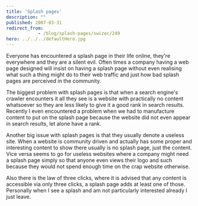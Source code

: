 ```yaml
---
title: 'Splash pages'
description: ""
published: 2007-03-31
redirect_from: 
            - /blog/splash-pages/swizec/249
hero: ../../../defaultHero.jpg
---
```

Everyone has encountered a splash page in their life online, they&#x27;re everywhere and they are a silent evil. Often times a company having a web page designed will insist on having a splash page without even realising what such a thing might do to their web traffic and just how bad splash pages are perceived in the community.

The biggest problem with splash pages is that when a search engine&#x27;s crawler encounters it all they see is a website with practically no content whatsoever so they are less likely to give it a good rank in search results. Recently I even encountered a problem when we had to manufacture content to put on the splash page because the website did not even appear in search results, let alone have a rank.

Another big issue with splash pages is that they usually denote a useless site. When a website is community driven and actually has some proper and interesting content to show there usually is no splash page, just the content. Vice versa seems to go for useless websites where a company might need a splash page simply so that anyone even views their logo and such because they would not spend enough time on the crap website otherwise.

Also there is the law of three clicks, where it is advised that any content is accessible via only three clicks, a splash page adds at least one of those. Personally when I see a splash and am not particularly interested already I just leave.
